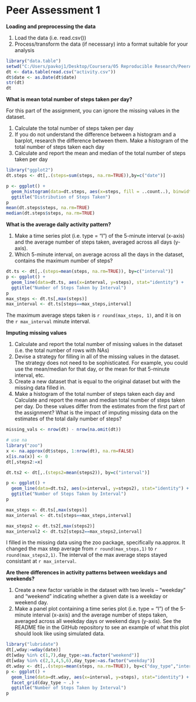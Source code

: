 Peer Assessment 1
=================


**Loading and preprocessing the data**

1. Load the data (i.e. read.csv())
2. Process/transform the data (if necessary) into a format suitable for your analysis

```r
library("data.table")
setwd("C:/Users/pavkoj1/Desktop/Coursera/05 Reproducible Research/PeerAssessment_01")
dt <- data.table(read.csv("activity.csv"))
dt$date <- as.Date(dt$date)
str(dt)
dt
```


**What is mean total number of steps taken per day?**

For this part of the assignment, you can ignore the missing values in the dataset.

1. Calculate the total number of steps taken per day
2. If you do not understand the difference between a histogram and a barplot, research the difference between them. Make a histogram of the total number of steps taken each day
3. Calculate and report the mean and median of the total number of steps taken per day

```r
library("ggplot2")
dt.steps <- dt[,.(steps=sum(steps, na.rm=TRUE)),by=c("date")]

p <- ggplot() +
  geom_histogram(data=dt.steps, aes(x=steps, fill = ..count..), binwidth = 2000) +
  ggtitle("Distribution of Steps Taken")
p
mean(dt.steps$steps, na.rm=TRUE)
median(dt.steps$steps, na.rm=TRUE)
```


**What is the average daily activity pattern?**

1. Make a time series plot (i.e. type = "l") of the 5-minute interval (x-axis) and the average number of steps taken, averaged across all days (y-axis).
2. Which 5-minute interval, on average across all the days in the dataset, contains the maximum number of steps?

```r
dt.ts <- dt[,.(steps=mean(steps, na.rm=TRUE)), by=c("interval")]
p <- ggplot() +
  geom_line(data=dt.ts, aes(x=interval, y=steps), stat="identity") +
  ggtitle("Number of Steps Taken by Interval")
p
max_steps <- dt.ts[,max(steps)]
max_interval <- dt.ts[steps==max_steps,interval]
```
The maximum average steps taken is `r round(max_steps, 1)`, and it is on the `r max_interval` minute interval.


**Imputing missing values**

1. Calculate and report the total number of missing values in the dataset (i.e. the total number of rows with NAs)
2. Devise a strategy for filling in all of the missing values in the dataset. The strategy does not need to be sophisticated. For example, you could use the mean/median for that day, or the mean for that 5-minute interval, etc.
3. Create a new dataset that is equal to the original dataset but with the missing data filled in.
4. Make a histogram of the total number of steps taken each day and Calculate and report the mean and median total number of steps taken per day. Do these values differ from the estimates from the first part of the assignment? What is the impact of imputing missing data on the estimates of the total daily number of steps?

```r

missing_vals <- nrow(dt) - nrow(na.omit(dt))

# use na
library("zoo")
x <- na.approx(dt$steps, 1:nrow(dt), na.rm=FALSE)
x[is.na(x)] <- 0
dt[,steps2:=x]

dt.ts2 <- dt[,.(steps2=mean(steps2)), by=c("interval")]

p <- ggplot() +
  geom_line(data=dt.ts2, aes(x=interval, y=steps2), stat="identity") +
  ggtitle("Number of Steps Taken by Interval")
p

max_steps <- dt.ts[,max(steps)]
max_interval <- dt.ts[steps==max_steps,interval]

max_steps2 <- dt.ts2[,max(steps2)]
max_interval2 <- dt.ts2[steps2==max_steps2,interval]

```

I filled in the missing data using the zoo package, specifically na.approx. It changed the max step average from `r round(max_steps,1)` to `r round(max_steps2,1)`. The interval of the max average steps stayed consistant at `r max_interval`.

**Are there differences in activity patterns between weekdays and weekends?**

1. Create a new factor variable in the dataset with two levels – “weekday” and “weekend” indicating whether a given date is a weekday or weekend day.
2. Make a panel plot containing a time series plot (i.e. type = "l") of the 5-minute interval (x-axis) and the average number of steps taken, averaged across all weekday days or weekend days (y-axis). See the README file in the GitHub repository to see an example of what this plot should look like using simulated data.

```r
library("lubridate")
dt[,wday:=wday(date)]
dt[wday %in% c(1,7),day_type:=as.factor("weekend")]
dt[wday %in% c(2,3,4,5,6),day_type:=as.factor("weekday")]
dt.wday <- dt[,.(steps=mean(steps, na.rm=TRUE)), by=c("day_type","interval")]
p <- ggplot() +
  geom_line(data=dt.wday, aes(x=interval, y=steps), stat="identity") +
  facet_grid(day_type ~ .) +
  ggtitle("Number of Steps Taken by Interval")
p

```















